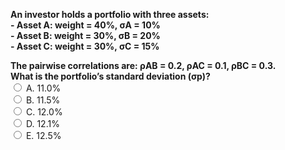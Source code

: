 ::: {.question-block}
<form onsubmit="event.preventDefault(); checkAnswer('module2_mcq_q58')" data-correct-answer="D">
<strong style="display: block;">
An investor holds a portfolio with three assets:  
- Asset A: weight = 40%, σA = 10%  
- Asset B: weight = 30%, σB = 20%  
- Asset C: weight = 30%, σC = 15%  

The pairwise correlations are: ρAB = 0.2, ρAC = 0.1, ρBC = 0.3.  
What is the portfolio’s standard deviation (σp)?
</strong>
<label><input type="radio" name="module2_mcq_q58" value="A"> A. 11.0%</label><br>
<label><input type="radio" name="module2_mcq_q58" value="B"> B. 11.5%</label><br>
<label><input type="radio" name="module2_mcq_q58" value="C"> C. 12.0%</label><br>
<label><input type="radio" name="module2_mcq_q58" value="D"> D. 12.1%</label><br>
<label><input type="radio" name="module2_mcq_q58" value="E"> E. 12.5%</label><br>
</form>
<div id="feedback-module2_mcq_q58" class="feedback" data-status="" style="display:none;">
✅ Correct: D.  
The portfolio variance is:  
σp² = (0.4²)(0.10²) + (0.3²)(0.20²) + (0.3²)(0.15²)   
  + 2(0.4)(0.3)(0.10)(0.20)(0.2)   
  + 2(0.4)(0.3)(0.10)(0.15)(0.1)   
  + 2(0.3)(0.3)(0.20)(0.15)(0.3).  

σp² = 0.0016 + 0.0036 + 0.002025 + 0.00192 + 0.00036 + 0.00162 ≈ 0.011125.  

Thus, σp = √0.011125 ≈ 0.121 = **12.1%**.  

This illustrates the complexity of portfolio risk when considering **multiple assets and correlations**.
</div>
:::
